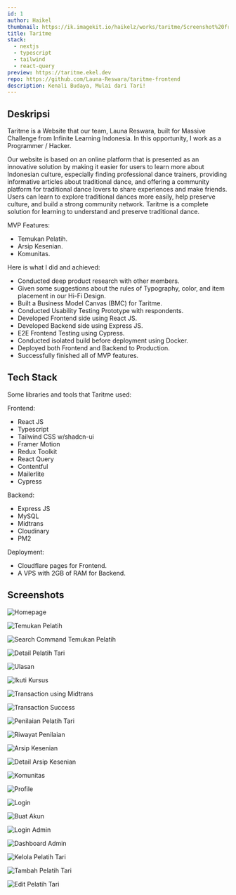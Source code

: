 ```yaml
---
id: 1
author: Haikel
thumbnail: https://ik.imagekit.io/haikelz/works/taritme/Screenshot%20from%202024-06-23%2006-36-43.png?updatedAt=1722380266099
title: Taritme
stack:
  - nextjs
  - typescript
  - tailwind
  - react-query
preview: https://taritme.ekel.dev
repo: https://github.com/Launa-Reswara/taritme-frontend
description: Kenali Budaya, Mulai dari Tari!
---
```


## Deskripsi

Taritme is a Website that our team, Launa Reswara, built for Massive Challenge from Infinite Learning Indonesia. In this opportunity, I work as a Programmer / Hacker.

Our website is based on an online platform that is presented as an innovative solution by making it easier for users to learn more about Indonesian culture, especially finding professional dance trainers, providing informative articles about traditional dance, and offering a community platform for traditional dance lovers to share experiences and make friends. Users can learn to explore traditional dances more easily, help preserve culture, and build a strong community network. Taritme is a complete solution for learning to understand and preserve traditional dance.

MVP Features:

- Temukan Pelatih.
- Arsip Kesenian.
- Komunitas.

Here is what I did and achieved:

- Conducted deep product research with other members.
- Given some suggestions about the rules of Typography, color, and item placement in our Hi-Fi Design.
- Built a Business Model Canvas (BMC) for Taritme.
- Conducted Usability Testing Prototype with respondents.
- Developed Frontend side using React JS.
- Developed Backend side using Express JS.
- E2E Frontend Testing using Cypress.
- Conducted isolated build before deployment using Docker.
- Deployed both Frontend and Backend to Production.
- Successfully finished all of MVP features.

## Tech Stack

Some libraries and tools that Taritme used:

Frontend:

- React JS
- Typescript
- Tailwind CSS w/shadcn-ui
- Framer Motion
- Redux Toolkit
- React Query
- Contentful
- Mailerlite
- Cypress

Backend:

- Express JS
- MySQL
- Midtrans
- Cloudinary
- PM2

Deployment:

- Cloudflare pages for Frontend.
- A VPS with 2GB of RAM for Backend.

## Screenshots

<img
  src="https://ik.imagekit.io/haikelz/works/taritme/Screenshot%20from%202024-06-23%2006-36-43.png?updatedAt=1722380266099"
  alt="Homepage"
/>

<img
  src="https://ik.imagekit.io/haikelz/works/taritme/Screenshot%20from%202024-06-21%2023-21-30.png?updatedAt=1722380271919"
  alt="Temukan Pelatih"
/>

<img
  src="https://ik.imagekit.io/haikelz/works/taritme/Screenshot%20from%202024-06-21%2023-21-38.png?updatedAt=1722380271375"
  alt="Search Command Temukan Pelatih"
/>

<img
  src="https://ik.imagekit.io/haikelz/works/taritme/Screenshot%20from%202024-06-21%2023-25-09.png?updatedAt=1722380268703"
  alt="Detail Pelatih Tari"
/>

<img
  src="https://ik.imagekit.io/haikelz/works/taritme/Screenshot%20from%202024-06-21%2023-25-13.png?updatedAt=1722380267816"
  alt="Ulasan"
/>

<img
  src="https://ik.imagekit.io/haikelz/works/taritme/Screenshot%20from%202024-06-21%2023-26-35.png?updatedAt=1722380267824"
  alt="Ikuti Kursus"
/>

<img
  src="https://ik.imagekit.io/haikelz/works/taritme/Screenshot%20from%202024-06-21%2023-26-41.png?updatedAt=1722380266601"
  alt="Transaction using Midtrans"
/>

<img
  src="https://ik.imagekit.io/haikelz/works/taritme/Screenshot%20from%202024-06-21%2023-27-18.png?updatedAt=1722380263650"
  alt="Transaction Success"
/>

<img
  src="https://ik.imagekit.io/haikelz/works/taritme/Screenshot%20from%202024-06-22%2021-21-20.png?updatedAt=1722380263577"
  alt="Penilaian Pelatih Tari"
/>

<img
  src="https://ik.imagekit.io/haikelz/works/taritme/Screenshot%20from%202024-06-21%2023-25-02.png?updatedAt=1722380268070"
  alt="Riwayat Penilaian"
/>

<img
  src="https://ik.imagekit.io/haikelz/works/taritme/Screenshot%20from%202024-06-21%2023-21-46.png?updatedAt=1722380270927"
  alt="Arsip Kesenian"
/>

<img
  src="https://ik.imagekit.io/haikelz/works/taritme/Screenshot%20from%202024-06-21%2023-25-36.png?updatedAt=1722380267848"
  alt="Detail Arsip Kesenian"
/>

<img
  src="https://ik.imagekit.io/haikelz/works/taritme/Screenshot%20from%202024-06-21%2023-22-03.png?updatedAt=1722380270164"
  alt="Komunitas"
/>

<img
  src="https://ik.imagekit.io/haikelz/works/taritme/Screenshot%20from%202024-06-21%2023-22-13.png?updatedAt=1722380268956"
  alt="Profile"
/>

<img
  src="https://ik.imagekit.io/haikelz/works/taritme/Screenshot%20from%202024-06-22%2021-38-47.png?updatedAt=1722380266483"
  alt="Login"
/>

<img
  src="https://ik.imagekit.io/haikelz/works/taritme/Screenshot%20from%202024-06-22%2021-38-54.png?updatedAt=1722380266447"
  alt="Buat Akun"
/>

<img
  src="https://ik.imagekit.io/haikelz/works/taritme/Screenshot%20from%202024-06-22%2021-39-09.png?updatedAt=1722380266219"
  alt="Login Admin"
/>

<img
  src="https://ik.imagekit.io/haikelz/works/taritme/Screenshot%20from%202024-06-22%2021-39-34.png?updatedAt=1722380263815"
  alt="Dashboard Admin"
/>

<img
  src="https://ik.imagekit.io/haikelz/works/taritme/Screenshot%20from%202024-06-22%2021-39-43.png?updatedAt=1722380263597"
  alt="Kelola Pelatih Tari"
/>

<img
  src="https://ik.imagekit.io/haikelz/works/taritme/Screenshot%20from%202024-06-22%2021-39-59.png?updatedAt=1722380265012"
  alt="Tambah Pelatih Tari"
/>

<img
  src="https://ik.imagekit.io/haikelz/works/taritme/Screenshot%20from%202024-06-22%2021-39-49.png?updatedAt=1722380265040"
  alt="Edit Pelatih Tari"
/>
